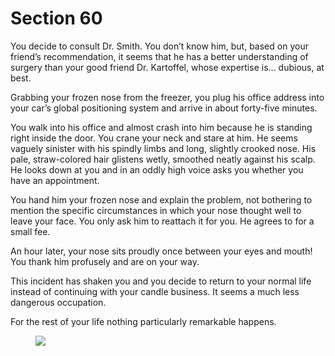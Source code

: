 # Section 60 {#sec-60}

You decide to consult Dr. Smith. You don’t know him, but, based on your friend’s recommendation, it seems that he has a better understanding of surgery than your good friend Dr. Kartoffel, whose expertise is… dubious, at best.

Grabbing your frozen nose from the freezer, you plug his office address into your car’s global positioning system and arrive in about forty-five minutes. 

You walk into his office and almost crash into him because he is standing right inside the door. You crane your neck and stare at him. He seems vaguely sinister with his spindly limbs and long, slightly crooked nose. His pale, straw-colored hair glistens wetly, smoothed neatly against his scalp. He looks down at you and in an oddly high voice asks you whether you have an appointment.

You hand him your frozen nose and explain the problem, not bothering to mention the specific circumstances in which your nose thought well to leave your face. You only ask him to reattach it for you. He agrees to for a small fee.




An hour later, your nose sits proudly once between your eyes and mouth! You thank him profusely and are on your way. 

This incident has shaken you and you decide to return to your normal life instead of continuing with your candle business. It seems a much less dangerous occupation.

For the rest of your life nothing particularly remarkable happens.

![&nbsp;](images/x.svg)

